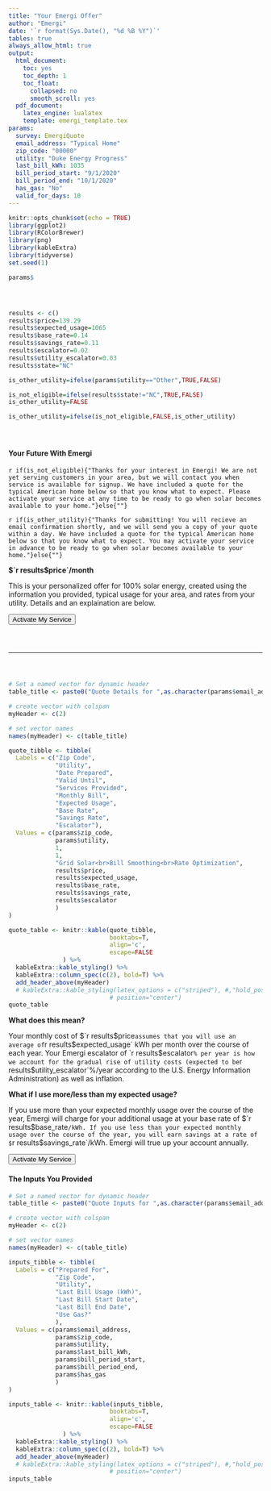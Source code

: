 ```yaml
---
title: "Your Emergi Offer"
author: "Emergi"
date: '`r format(Sys.Date(), "%d %B %Y")`'
tables: true
always_allow_html: true
output:
  html_document:
    toc: yes
    toc_depth: 1
    toc_float:
      collapsed: no
      smooth_scroll: yes
  pdf_document:
    latex_engine: lualatex
    template: emergi_template.tex
params:
  survey: EmergiQuote
  email_address: "Typical Home"
  zip_code: "00000"
  utility: "Duke Energy Progress"
  last_bill_kWh: 1035
  bill_period_start: "9/1/2020"
  bill_period_end: "10/1/2020"
  has_gas: "No"
  valid_for_days: 10
---
```


```r
knitr::opts_chunk$set(echo = TRUE)
library(ggplot2)
library(RColorBrewer)
library(png)
library(kableExtra)
library(tidyverse)
set.seed(1)
```

```r
params$




results <- c()
results$price=139.29
results$expected_usage=1065
results$base_rate=0.14
results$savings_rate=0.11
results$escalator=0.02
results$utility_escalator=0.03
results$state="NC"

is_other_utility=ifelse(params$utility=="Other",TRUE,FALSE)

is_not_eligible=ifelse(results$state!="NC",TRUE,FALSE)
is_other_utility=FALSE

is_other_utility=ifelse(is_not_eligible,FALSE,is_other_utility)
```


#### &nbsp;
#### Your Future With Emergi { #top }

`r if(is_not_eligible){"Thanks for your interest in Emergi! We are not yet serving customers in your area, but we will contact you when service is available for signup. We have included a quote for the typical American home below so that you know what to expect. Please activate your service at any time to be ready to go when solar becomes available to your home."}else{""}`

`r if(is_other_utility){"Thanks for submitting! You will recieve an email confirmation shortly, and we will send you a copy of your quote within a day. We have included a quote for the typical American home below so that you know what to expect. You may activate your service in advance to be ready to go when solar becomes available to your home."}else{""}`


**$`r results$price`/month**

This is your personalized offer for 100% solar energy, created using the information you provided, typical usage for your area, and rates from your utility. Details and an explaination are below.

<a target="_blank" href="http://www.google.com/">
  <button id="activate.button" type="button" class="btn btn-large btn-default action-button">Activate My Service</button>
</a>

#### &nbsp;

***

#### &nbsp;

```r
# Set a named vector for dynamic header
table_title <- paste0("Quote Details for ",as.character(params$email_address))

# create vector with colspan
myHeader <- c(2)

# set vector names 
names(myHeader) <- c(table_title)

quote_tibble <- tibble(
  Labels = c("Zip Code",
             "Utility",
             "Date Prepared",
             "Valid Until",
             "Services Provided",
             "Monthly Bill",
             "Expected Usage",
             "Base Rate",
             "Savings Rate",
             "Escalator"),
  Values = c(params$zip_code,
             params$utility,
             1,
             1,
             "Grid Solar<br>Bill Smoothing<br>Rate Optimization",
             results$price,
             results$expected_usage,
             results$base_rate,
             results$savings_rate,
             results$escalator
             )
)

quote_table <- knitr::kable(quote_tibble,
                            booktabs=T,
                            align='c',
                            escape=FALSE
               ) %>% 
  kableExtra::kable_styling() %>% 
  kableExtra::column_spec(c(2), bold=T) %>% 
  add_header_above(myHeader)
  # kableExtra::kable_styling(latex_options = c("striped"), #,"hold_position"
                            # position="center")
quote_table
```

**What does this mean?**

Your monthly cost of $`r results$price` assumes that you will use an average of `r results$expected_usage` kWh per month over the course of each year. Your Emergi escalator of `r results$escalator`% per year is how we account for the gradual rise of utility costs (expected to be `r results$utility_escalator`%/year according to the U.S. Energy Information Administration) as well as inflation.

**What if I use more/less than my expected usage?**

If you use more than your expected monthly usage over the course of the year, Emergi will charge for your additional usage at your base rate of $`r results$base_rate`/kWh. If you use less than your expected monthly usage over the course of the year, you will earn savings at a rate of $`r results$savings_rate`/kWh. Emergi will true up your account annually.

<a target="_blank" href="http://www.google.com/">
  <button id="activate.button" type="button" class="btn btn-large btn-default action-button">Activate My Service</button>
</a>

#### The Inputs You Provided

```r
# Set a named vector for dynamic header
table_title <- paste0("Quote Inputs for ",as.character(params$email_address))

# create vector with colspan
myHeader <- c(2)

# set vector names 
names(myHeader) <- c(table_title)

inputs_tibble <- tibble(
  Labels = c("Prepared For",
             "Zip Code",
             "Utility",
             "Last Bill Usage (kWh)",
             "Last Bill Start Date",
             "Last Bill End Date",
             "Use Gas?"
             ),
  Values = c(params$email_address,
             params$zip_code,
             params$utility,
             params$last_bill_kWh,
             params$bill_period_start,
             params$bill_period_end,
             params$has_gas
             )
)

inputs_table <- knitr::kable(inputs_tibble,
                            booktabs=T,
                            align='c',
                            escape=FALSE
               ) %>% 
  kableExtra::kable_styling() %>% 
  kableExtra::column_spec(c(2), bold=T) %>% 
  add_header_above(myHeader)
  # kableExtra::kable_styling(latex_options = c("striped"), #,"hold_position"
                            # position="center")
inputs_table
```